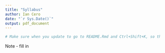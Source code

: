 ```yaml
---
title: "Syllabus"
author: Ian Cero
date: "`r Sys.Date()`"
output: pdf_document
---
```


```r
# Make sure when you update to go to README.Rmd and Ctrl+Shift+K, so that the github readme file will update too. Only after you do that should you push the updates to origin.
```


Note - fill in
